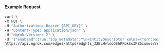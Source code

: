 
#### Example Request

```bash
curl \
-X PUT \
-H "Authorization: Bearer {API_KEY}" \
-H "Content-Type: application/json" \
-H "Ngrok-Version: 2" \
-d '{"enabled":true,"idp_metadata":"\n<EntityDescriptor xmlns=\"urn:oasis:names:tc:SAML:2.0:metadata\" validUntil=\"2020-09-14T12:53:23.691Z\" cacheDuration=\"PT1M\" entityID=\"http://127.0.0.1:12345/metadata\"><IDPSSODescriptor xmlns=\"urn:oasis:names:tc:SAML:2.0:metadata\" protocolSupportEnumeration=\"urn:oasis:names:tc:SAML:2.0:protocol\"><NameIDFormat>urn:oasis:names:tc:SAML:2.0:nameid-format:transient</NameIDFormat><SingleSignOnService Binding=\"urn:oasis:names:tc:SAML:2.0:bindings:HTTP-Redirect\" Location=\"http://127.0.0.1:12345/sso\"></SingleSignOnService><SingleSignOnService Binding=\"urn:oasis:names:tc:SAML:2.0:bindings:HTTP-POST\" Location=\"http://127.0.0.1:12345/sso\"></SingleSignOnService></IDPSSODescriptor></EntityDescriptor>\n"}' \
https://api.ngrok.com/edges/https/edghts_32ELHvlsoOShPFbkSsIPZ5iumw5/routes/edghtsrt_32ELHwJPhCQPmmUX0L0b2M0hXZw/saml
```
